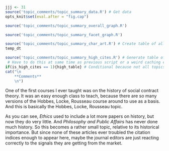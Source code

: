 ```r
jjj <- 31
source('topic_comments/topic_summary_data.R') # Get data
opts_knit$set(eval.after = "fig.cap")
```

```r
source('topic_comments/topic_summary_overall_graph.R')
```

```r
source('topic_comments/topic_summary_facet_graph.R')
```

```r
source('topic_comments/topic_summary_char_art.R') # Create table of all articles in topic
temp_dt
```

```r
source('topic_comments/topic_summary_high_cites.R') # Generate table of highly cited articles. 
 # Have to do this at same time as previous script or a weird caching error occurs.
if(is_high_cites == 1){high_table} # Conditional because not all topics have high cites
cat("\n
	**Comments**
	\n")
```

One of the first courses I ever taught was on the history of social contract theory. It was an easy enough class to teach, because there are so many versions of the Hobbes, Locke, Rousseau course around to use as a basis. And this is basically the Hobbes, Locke, Rousseau topic.

As you can see, _Ethics_ used to include a lot more papers on history, but now they do very little. And _Philosophy and Public Affairs_ has never done much history. So this becomes a rather small topic, relative to its historical importance. But since none of these articles ever troubled the citation indices enough to appear here, maybe the journal editors are just reacting correctly to the signals they are getting from the market.
